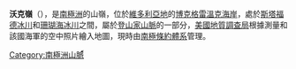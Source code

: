 {{Coord|72|34|S|168|22|E|display=title}}

'''沃克嶺'''（{{lang-en|Walker Ridge}}），是[[南極洲|南極洲]]的山嶺，位於[[維多利亞地|維多利亞地]]的[[博克格雷溫克海岸|博克格雷溫克海岸]]，處於[[斯塔福德冰川|斯塔福德冰川]]和[[珊瑚海冰川|珊瑚海冰川]]之間，屬於[[登山家山脈|登山家山脈]]的一部分，[[美國地質調查局|美國地質調查局]]根據測量和該國海軍的空中照片繪入地圖，現時由[[南極條約體系|南極條約體系]]管理。

{{DEFAULTSORT:Walker Ridge}}
[[Category:南極洲山脈ิ้้|Category:南極洲山脈ิ้้]]


{{BorchgrevinkCoast-geo-stub}}